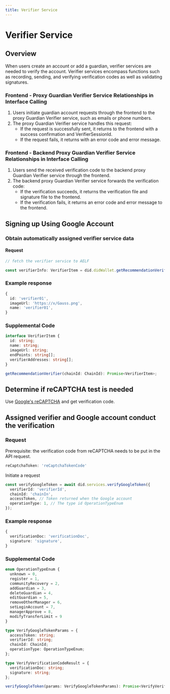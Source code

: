 ```yaml
---
title: Verifier Service
---
```


# Verifier Service

## Overview

When users create an account or add a guardian, verifier services are needed to verify the account. Verifier services encompass functions such as recording, sending, and verifying verification codes as well as validating signatures.

### Frontend - Proxy Guardian Verifier Service Relationships in Interface Calling

1. Users initiate guardian account requests through the frontend to the proxy Guardian Verifier service, such as emails or phone numbers.
2. The proxy Guardian Verifier service handles this request:
   - If the request is successfully sent, it returns to the frontend with a success confirmation and VerifierSessionId.
   - If the request fails, it returns with an error code and error message.

### Frontend - Backend Proxy Guardian Verifier Service Relationships in Interface Calling

1.  Users send the received verification code to the backend proxy Guardian Verifier service through the frontend.
2.  The backend proxy Guardian Verifier service forwards the verification code:
    - If the verification succeeds, it returns the verification file and signature file to the frontend.
    - If the verification fails, it returns an error code and error message to the frontend.

## Signing up Using Google Account

### Obtain automatically assigned verifier service data

#### Request

```typescript
// fetch the verifier service to AELF

const verifierInfo: VerifierItem = did.didWallet.getRecommendationVerifier('AELF')
```

### Example response

```typescript
{
  id: 'verifier01',
  imageUrl: 'https://x/Gauss.png',
  name: 'verifier01',
}
```

### Supplemental Code

```typescript
interface VerifierItem {
  id: string;
  name: string;
  imageUrl: string;
  endPoints: string[];
  verifierAddresses: string[];
}

getRecommendationVerifier(chainId: ChainId): Promise<VerifierItem>;
```

## Determine if reCAPTCHA test is needed

Use [Google's reCAPTCHA](https://cloud.google.com/recaptcha-enterprise) and get verification code.

## Assigned verifier and Google account conduct the verification

### Request

Prerequisite: the verification code from reCAPTCHA needs to be put in the API request.

```typescript
reCaptchaToken: 'reCaptchaTokenCode'
```

Initiate a request

```typescript
const verifyGoogleToken = await did.services.verifyGoogleToken({
  verifierId: 'verifierId',
  chainId: 'chainIn',
  accessToken, // Token returned when the Google account
  operationType: 1, // The type id OperationTypeEnum
});
```

### Example response

```typescript
{
  verificationDoc: 'verificationDoc',
  signature: 'signature',
}
```

### Supplemental Code

```typescript
enum OperationTypeEnum {
  unknown = 0,
  register = 1,
  communityRecovery = 2,
  addGuardian = 3,
  deleteGuardian = 4,
  editGuardian = 5,
  removeOtherManager = 6,
  setLoginAccount = 7,
  managerApprove = 8,
  modifyTransferLimit = 9
}

type VerifyGoogleTokenParams = {
  accessToken: string;
  verifierId: string;
  chainId: ChainId;
  operationType: OperationTypeEnum;
};

type VerifyVerificationCodeResult = {
  verificationDoc: string;
  signature: string;
};

verifyGoogleToken(params: VerifyGoogleTokenParams): Promise<VerifyVerificationCodeResult>;
```
